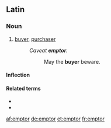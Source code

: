 ==Latin==

===Noun===
{{la-noun|ēmptor|emptoris|ēmptōris|m|third}}

# [[buyer]], [[purchaser]]
#: ''Caveat '''emptor'''.''
#:: May the '''buyer''' beware.

====Inflection====
{{la-decl-3rd|emptor|ēmptor|emptor|ēmptōr}}

====Related terms====
* {{l|la|emo|emō}}
* {{l|la|emptio|ēmptiō}}

[[af:emptor]]
[[de:emptor]]
[[et:emptor]]
[[fr:emptor]]